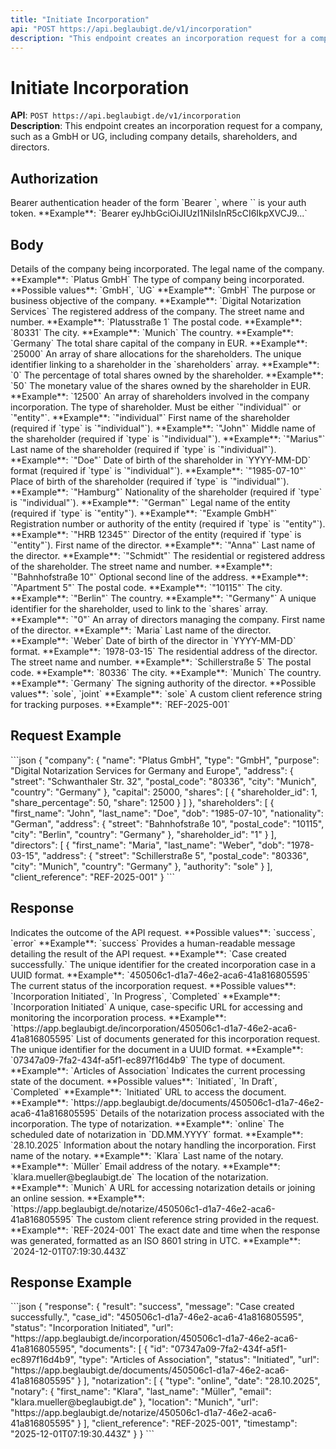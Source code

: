 ```yaml
---
title: "Initiate Incorporation"
api: "POST https://api.beglaubigt.de/v1/incorporation"
description: "This endpoint creates an incorporation request for a company in Germany such as a GmbH or UG, including company details, shareholders, and directors."
---
```


# Initiate Incorporation

**API**: `POST https://api.beglaubigt.de/v1/incorporation`  
**Description**: This endpoint creates an incorporation request for a company, such as a GmbH or UG, including company details, shareholders, and directors.

## Authorization

<ParamField header="Authorization" type="string" required>  
Bearer authentication header of the form `Bearer <token>`, where `<token>` is your auth token.  
**Example**: `Bearer eyJhbGciOiJIUzI1NiIsInR5cCI6IkpXVCJ9...`  
</ParamField>

## Body

<ParamField body="company" type="object" required>  
Details of the company being incorporated.  
  <Expandable title="Company Object">  
    <ParamField body="name" type="string" required>  
    The legal name of the company.  
    **Example**: `Platus GmbH`  
    </ParamField>  
    <ParamField body="type" type="string" required>  
    The type of company being incorporated.  
    **Possible values**: `GmbH`, `UG`  
    **Example**: `GmbH`  
    </ParamField>  
    <ParamField body="purpose" type="string" required>  
    The purpose or business objective of the company.  
    **Example**: `Digital Notarization Services`  
    </ParamField>  
    <ParamField body="address" type="object" required>  
    The registered address of the company.  
      <Expandable title="Address Object">  
        <ParamField body="street" type="string" required>  
        The street name and number.  
        **Example**: `Platusstraße 1`  
        </ParamField>  
        <ParamField body="postal_code" type="string" required>  
        The postal code.  
        **Example**: `80331`  
        </ParamField>  
        <ParamField body="city" type="string" required>  
        The city.  
        **Example**: `Munich`  
        </ParamField>  
        <ParamField body="country" type="string" required>  
        The country.  
        **Example**: `Germany`  
        </ParamField>  
      </Expandable>  
    </ParamField>  
    <ParamField body="capital" type="number" required>  
    The total share capital of the company in EUR.  
    **Example**: `25000`  
    </ParamField>  
    <ParamField body="shares" type="array" required>  
    An array of share allocations for the shareholders.  
      <Expandable title="Share Object">  
        <ParamField body="shareholder_id" type="number" required>  
        The unique identifier linking to a shareholder in the `shareholders` array.  
        **Example**: `0`  
        </ParamField>  
        <ParamField body="share_percentage" type="number" required>  
        The percentage of total shares owned by the shareholder.  
        **Example**: `50`  
        </ParamField>  
        <ParamField body="share" type="number" required>  
        The monetary value of the shares owned by the shareholder in EUR.  
        **Example**: `12500`  
        </ParamField>  
      </Expandable>  
    </ParamField>  
  </Expandable>  
</ParamField>
<ParamField body="shareholders" type="array" required>  
An array of shareholders involved in the company incorporation.  
  <Expandable title="Shareholder Object">  
    <ParamField body="type" type="string" required>  
    The type of shareholder. Must be either `"individual"` or `"entity"`.  
    **Example**: `"individual"`  
    </ParamField>  
    <ParamField body="first_name" type="string" required>  
    First name of the shareholder (required if `type` is `"individual"`).  
    **Example**: `"John"`  
    </ParamField>  
    <ParamField body="middle_name" type="string" required>  
    Middle name of the shareholder (required if `type` is `"individual"`).  
    **Example**: `"Marius"`  
    </ParamField>  
    <ParamField body="last_name" type="string" required>  
    Last name of the shareholder (required if `type` is `"individual"`).  
    **Example**: `"Doe"`  
    </ParamField>  
    <ParamField body="dob" type="string" required>  
    Date of birth of the shareholder in `YYYY-MM-DD` format (required if `type` is `"individual"`).  
    **Example**: `"1985-07-10"`  
    </ParamField>  
    <ParamField body="pob" type="string" required>  
    Place of birth of the shareholder (required if `type` is `"individual"`).  
    **Example**: `"Hamburg"`  
    </ParamField>  
    <ParamField body="nationality" type="string" required>  
    Nationality of the shareholder (required if `type` is `"individual"`).  
    **Example**: `"German"`  
    </ParamField>  
    <ParamField body="entity_name" type="string" required>  
    Legal name of the entity (required if `type` is `"entity"`).  
    **Example**: `"Example GmbH"`  
    </ParamField>  
    <ParamField body="register_number" type="string" required>  
    Registration number or authority of the entity (required if `type` is `"entity"`).  
    **Example**: `"HRB 12345"`  
    </ParamField>  
    <ParamField body="entity_directors" type="object" required>  
    Director of the entity (required if `type` is `"entity"`).  
      <Expandable title="Director Object">  
        <ParamField body="first_name" type="string" required>  
        First name of the director.  
        **Example**: `"Anna"`  
        </ParamField>  
        <ParamField body="last_name" type="string" required>  
        Last name of the director.  
        **Example**: `"Schmidt"`  
        </ParamField>  
      </Expandable>  
    </ParamField>  
    <ParamField body="address" type="object" required>  
    The residential or registered address of the shareholder.  
      <Expandable title="Address Object">  
        <ParamField body="street" type="string" required>  
        The street name and number.  
        **Example**: `"Bahnhofstraße 10"`  
        </ParamField>  
        <ParamField body="second_line" type="string">  
        Optional second line of the address.  
        **Example**: `"Apartment 5"`  
        </ParamField>  
        <ParamField body="postal_code" type="string" required>  
        The postal code.  
        **Example**: `"10115"`  
        </ParamField>  
        <ParamField body="city" type="string" required>  
        The city.  
        **Example**: `"Berlin"`  
        </ParamField>  
        <ParamField body="country" type="string" required>  
        The country.  
        **Example**: `"Germany"`  
        </ParamField>  
      </Expandable>  
    </ParamField>  
    <ParamField body="shareholder_id" type="string" required>  
    A unique identifier for the shareholder, used to link to the `shares` array.  
    **Example**: `"0"`  
    </ParamField>  
  </Expandable>  
</ParamField>
<ParamField body="directors" type="array" required>  
An array of directors managing the company.  
  <Expandable title="Director Object">  
    <ParamField body="first_name" type="string" required>  
    First name of the director.  
    **Example**: `Maria`  
    </ParamField>  
    <ParamField body="last_name" type="string" required>  
    Last name of the director.  
    **Example**: `Weber`  
    </ParamField>  
    <ParamField body="dob" type="string" required>  
    Date of birth of the director in `YYYY-MM-DD` format.  
    **Example**: `1978-03-15`  
    </ParamField>  
    <ParamField body="address" type="object" required>  
    The residential address of the director.  
      <Expandable title="Address Object">  
        <ParamField body="street" type="string" required>  
        The street name and number.  
        **Example**: `Schillerstraße 5`  
        </ParamField>  
        <ParamField body="postal_code" type="string" required>  
        The postal code.  
        **Example**: `80336`  
        </ParamField>  
        <ParamField body="city" type="string" required>  
        The city.  
        **Example**: `Munich`  
        </ParamField>  
        <ParamField body="country" type="string" required>  
        The country.  
        **Example**: `Germany`  
        </ParamField>  
      </Expandable>  
    </ParamField>  
    <ParamField body="authority" type="string" required>  
    The signing authority of the director.  
    **Possible values**: `sole`, `joint`  
    **Example**: `sole`  
    </ParamField>  
  </Expandable>  
</ParamField>

<ParamField body="client_reference" type="string">  
A custom client reference string for tracking purposes.  
**Example**: `REF-2025-001`  
</ParamField>

## Request Example

<RequestExample>
```json
{
  "company": {
    "name": "Platus GmbH",
    "type": "GmbH",
    "purpose": "Digital Notarization Services for Germany and Europe",
    "address": {
      "street": "Schwanthaler Str. 32",
      "postal_code": "80336",
      "city": "Munich",
      "country": "Germany"
    },
    "capital": 25000,
    "shares": [
      {
        "shareholder_id": 1,
        "share_percentage": 50,
        "share": 12500
      }
    ]
  },
  "shareholders": [
    {
      "first_name": "John",
      "last_name": "Doe",
      "dob": "1985-07-10",
      "nationality": "German",
      "address": {
        "street": "Bahnhofstraße 10",
        "postal_code": "10115",
        "city": "Berlin",
        "country": "Germany"
      },
      "shareholder_id": "1"
    }
  ],
  "directors": [
    {
      "first_name": "Maria",
      "last_name": "Weber",
      "dob": "1978-03-15",
      "address": {
        "street": "Schillerstraße 5",
        "postal_code": "80336",
        "city": "Munich",
        "country": "Germany"
      },
      "authority": "sole"
    }
  ],
  "client_reference": "REF-2025-001"
}
```  
</RequestExample>

## Response

<ResponseField name="result" type="string">  
Indicates the outcome of the API request.  
**Possible values**: `success`, `error`  
**Example**: `success`  
</ResponseField>  

<ResponseField name="message" type="string">  
Provides a human-readable message detailing the result of the API request.  
**Example**: `Case created successfully.`  
</ResponseField>  

<ResponseField name="case_id" type="string">  
The unique identifier for the created incorporation case in a UUID format.  
**Example**: `450506c1-d1a7-46e2-aca6-41a816805595`  
</ResponseField>  

<ResponseField name="status" type="string">  
The current status of the incorporation request.  
**Possible values**: `Incorporation Initiated`, `In Progress`, `Completed`  
**Example**: `Incorporation Initiated`  
</ResponseField>  

<ResponseField name="url" type="string">  
A unique, case-specific URL for accessing and monitoring the incorporation process.  
**Example**: `https://app.beglaubigt.de/incorporation/450506c1-d1a7-46e2-aca6-41a816805595`  
</ResponseField>  

<ResponseField name="documents" type="array">  
List of documents generated for this incorporation request.  
  <Expandable title="Documents Response Object">  
    <ResponseField name="id" type="string">  
    The unique identifier for the document in a UUID format.  
    **Example**: `07347a09-7fa2-434f-a5f1-ec897f16d4b9`  
    </ResponseField>  
    <ResponseField name="type" type="string">  
    The type of document.  
    **Example**: `Articles of Association`  
    </ResponseField>  
    <ResponseField name="status" type="string">  
    Indicates the current processing state of the document.  
    **Possible values**: `Initiated`, `In Draft`, `Completed`  
    **Example**: `Initiated`  
    </ResponseField>  
    <ResponseField name="url" type="string">  
    URL to access the document.  
    **Example**: `https://app.beglaubigt.de/documents/450506c1-d1a7-46e2-aca6-41a816805595`  
    </ResponseField>  
  </Expandable>  
</ResponseField>  

<ResponseField name="notarization" type="array">  
Details of the notarization process associated with the incorporation.  
  <Expandable title="Notarization Object">  
    <ResponseField name="type" type="string">  
    The type of notarization.  
    **Example**: `online`  
    </ResponseField>  
    <ResponseField name="date" type="string">  
    The scheduled date of notarization in `DD.MM.YYYY` format.  
    **Example**: `28.10.2025`  
    </ResponseField>  
    <ResponseField name="notary" type="object">  
    Information about the notary handling the incorporation.  
      <Expandable title="Notary Object">  
        <ResponseField name="first_name" type="string">  
        First name of the notary.  
        **Example**: `Klara`  
        </ResponseField>  
        <ResponseField name="last_name" type="string">  
        Last name of the notary.  
        **Example**: `Müller`  
        </ResponseField>  
        <ResponseField name="email" type="string">  
        Email address of the notary.  
        **Example**: `klara.mueller@beglaubigt.de`  
        </ResponseField>  
      </Expandable>  
    </ResponseField>  
    <ResponseField name="location" type="string">  
    The location of the notarization.  
    **Example**: `Munich`  
    </ResponseField>  
    <ResponseField name="url" type="string">  
    A URL for accessing notarization details or joining an online session.  
    **Example**: `https://app.beglaubigt.de/notarize/450506c1-d1a7-46e2-aca6-41a816805595`  
    </ResponseField>  
  </Expandable>  
</ResponseField>  

<ResponseField name="client_reference" type="string">  
The custom client reference string provided in the request.  
**Example**: `REF-2024-001`  
</ResponseField>  

<ResponseField name="timestamp" type="string">  
The exact date and time when the response was generated, formatted as an ISO 8601 string in UTC.  
**Example**: `2024-12-01T07:19:30.443Z`  
</ResponseField>

## Response Example

<ResponseExample>
```json
{
  "response": {
    "result": "success",
    "message": "Case created successfully.",
    "case_id": "450506c1-d1a7-46e2-aca6-41a816805595",
    "status": "Incorporation Initiated",
    "url": "https://app.beglaubigt.de/incorporation/450506c1-d1a7-46e2-aca6-41a816805595",
    "documents": [
      {
        "id": "07347a09-7fa2-434f-a5f1-ec897f16d4b9",
        "type": "Articles of Association",
        "status": "Initiated",
        "url": "https://app.beglaubigt.de/documents/450506c1-d1a7-46e2-aca6-41a816805595"
      }
    ],
    "notarization": [
      {
        "type": "online",
        "date": "28.10.2025",
        "notary": {
          "first_name": "Klara",
          "last_name": "Müller",
          "email": "klara.mueller@beglaubigt.de"
        },
        "location": "Munich",
        "url": "https://app.beglaubigt.de/notarize/450506c1-d1a7-46e2-aca6-41a816805595"
      }
    ],
    "client_reference": "REF-2025-001",
    "timestamp": "2025-12-01T07:19:30.443Z"
  }
}
```
</ResponseExample>